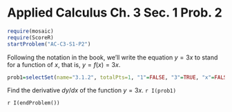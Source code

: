 Applied Calculus Ch. 3 Sec. 1 Prob. 2
========================================================
```r
require(mosaic)
require(ScoreR)
startProblem("AC-C3-S1-P2")
```
Following the notation in the book, we'll write the equation $y = 3x$ to stand for a function of $x$, that is, $y = f(x) = 3x$.

```r
prob1=selectSet(name="3.1.2", totalPts=1, "1"=FALSE, "3"=TRUE, "x"=FALSE, "3x"=FALSE)
```
Find the derivative $dy/dx$ of the function $y = 3x$. `r I(prob1)`

`r I(endProblem())`